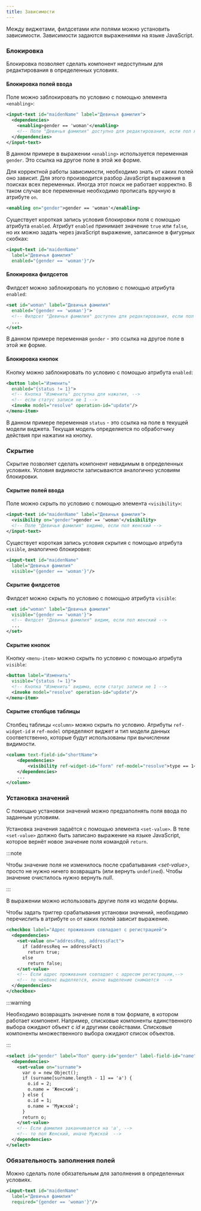 ```yaml
---
title: Зависимости
---
```


Между виджетами, филдсетами или полями можно установить зависимости.
Зависимоcти задаются выражениями на языке JavaScript.

### Блокировка

Блокировка позволяет сделать компонент недоступным для редактирования в определенных условиях.

#### Блокировка полей ввода

Поле можно заблокировать по условию с помощью элемента `<enabling>`:

```xml title="Блокирование поля по условию"
<input-text id="maidenName" label="Девичья фамилия">
  <dependencies>
    <enabling>gender == 'woman'</enabling>
    <!-- Поле "Девичья фамилия" доступно для редактирования, если пол женский -->
  </dependencies>
</input-text>
```

В данном примере в выражении `<enabling>` используется переменная `gender`.
Это ссылка на другое поле в этой же форме.

Для корректной работы зависимости, необходимо знать от каких полей оно зависит.
Для этого производится разбор JavaScript выражения в поисках всех переменных.
Иногда этот поиск не работает корректно.
В таком случае все переменные необходимо прописать вручную в атрибуте `on`.

```xml title="Перечисление переменных условия"
<enabling on="gender">gender == 'woman'</enabling>
```

Существует короткая запись условия блокировки поля с помощью атрибута `enabled`.
Атрибут `enabled` принимает значение `true` или `false`,
но их можно задать через javaScript выражение, записанное в фигурных скобках:

```xml title="Короткая запись условия блокировки поля"
<input-text id="maidenName"
  label="Девичья фамилия"
  enabled="{gender == 'woman'}"/>
```

#### Блокировка филдсетов

Филдсет можно заблокировать по условию с помощью атрибута `enabled`:

```xml title="Блокирование филдсета по условию"
<set id="woman" label="Девичья фамилия"
  enabled="{gender == 'woman'}">
  <!-- Филдсет "Девичья фамилия" доступен для редактирования, если пол женский -->
  ...
</set>
```

В данном примере переменная `gender` - это ссылка на другое поле в этой же форме.

#### Блокировка кнопок

Кнопку можно заблокировать по условию с помощью атрибута `enabled`:

```xml title="Блокирование кнопки по условию"
<button label="Изменить"
  enabled="{status != 1}">
  <!-- Кнопка "Изменить" доступна для нажатия, -->
  <!-- если статус записи не 1 -->
  <invoke model="resolve" operation-id="update"/>
</menu-item>
```

В данном примере переменная `status` -
это ссылка на поле в текущей модели виджета.
Текущая модель определяется по обработчику действия при нажатии на кнопку.

### Скрытие

Скрытие позволяет сделать компонент невидимым в определенных условиях.
Условия видимости записываются аналогично условиям блокировки.

#### Скрытие полей ввода

Поле можно скрыть по условию с помощью элемента `<visibility>`:

```xml title="Скрытие поля по условию"
<input-text id="maidenName" label="Девичья фамилия">
  <visibility on="gender">gender == 'woman'</visibility>
  <!-- Поле "Девичья фамилия" видимо, если пол женский -->
</input-text>
```

Существует короткая запись условия скрытия с помощью атрибута `visible`, аналогично блокировке:

```xml title="Короткая запись условия скрытия поля"
<input-text id="maidenName"
  label="Девичья фамилия"
  visible="{gender == 'woman'}"/>
```

#### Скрытие филдсетов

Филдсет можно скрыть по условию с помощью атрибута `visible`:

```xml title="Скрытие филдсета по условию"
<set id="woman" label="Девичья фамилия"
  visible="{gender == 'woman'}">
  <!-- Филдсет "Девичья фамилия" видим, если пол женский -->
  ...
</set>
```

#### Скрытие кнопок

Кнопку `<menu-item>` можно скрыть по условию с помощью атрибута `visible`:

```xml title="Скрытие кнопки по условию"
<button label="Изменить"
  visible="{status != 1}">
  <!-- Кнопка "Изменить" видима, если статус записи не 1 -->
  <invoke model="resolve" operation-id="update"/>
</menu-item>
```

#### Скрытие столбцов таблицы

Столбец таблицы `<column>` можно скрыть по условию. Атрибуты `ref-widget-id` и `ref-model` определяют виджет и
тип модели данных соответственно, которые будут использованы при вычислении видимости.

```xml title="Скрытие столбца по условию"
<column text-field-id="shortName">
    <dependencies>
        <visibility ref-widget-id="form" ref-model="resolve">type == 1</visibility>
    </dependencies>
    ...
</column>
```


### Установка значений

С помощью установки значений можно предзаполнять поля ввода по заданным условиям.

Установка значения задаётся с помощью элемента `<set-value>`.
В теле `<set-value>` должно быть записано выражение на языке JavaScript, которое вернёт новое значение поля командой `return`.

:::note

Чтобы значение поля не изменилось после срабатывания *&lt;set-value&gt;*, просто не нужно ничего возвращать (или вернуть `undefined`).
Чтобы значение очистилось нужно вернуть *null*.

:::

В выражении можно использовать другие поля из модели формы.

Чтобы задать триггер срабатывания установки значений, необходимо перечислить в атрибуте `on` от каких полей зависит выражение.

```xml title="Установка значения в простом поле"
<checkbox label="Адрес проживания совпадает с регистрацией">
  <dependencies>
    <set-value on="addressReq, addressFact">
      if (addressReq == addressFact)
        return true;
      else
        return false;
    </set-value>
    <!-- Если адрес проживания совпадает с адресом регистрации,-->
    <!-- то чекбокс выделяется, иначе выделение снимается  -->
  </dependencies>
</checkbox>
```

:::warning

Необходимо возвращать значение поля в том формате, в котором работает компонент.
Например, списковые компоненты единственного выбора ожидают объект с *id* и другими свойствами.
Списковые компоненты множественного выбора ожидают список объектов.

:::

```xml title="Установка значения в списковом поле единственного выбора"
<select id="gender" label="Пол" query-id="gender" label-field-id="name">
  <dependencies>
    <set-value on="surname">
      var o = new Object();
      if (surname[surname.length - 1] == 'а') {
        o.id = 2;
        o.name = 'Женский';
      } else {
        o.id = 1;
        o.name = 'Мужской';
      }
      return o;
    </set-value>
    <!-- Если фамилия заканчивается на 'а', -->
    <!-- то пол Женский, иначе Мужской  -->
  </dependencies>
</select>
```

### Обязательность заполнения полей

Можно сделать поле обязательным для заполнения в определенных условиях.

```xml title="Короткая запись условия обязательности заполнения поля"
<input-text id="maidenName"
  label="Девичья фамилия"
  required="{gender == 'woman'}"/>
```
